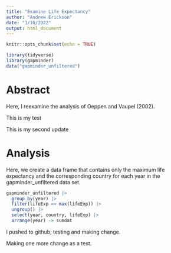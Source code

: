 ```yaml
---
title: "Examine Life Expectancy"
author: "Andrew Erickson"
date: "1/10/2022"
output: html_document
---
```


```r
knitr::opts_chunk$set(echo = TRUE)
```

```r
library(tidyverse)
library(gapminder)
data("gapminder_unfiltered")
```


# Abstract 

Here, I reexamine the analysis of Oeppen and Vaupel (2002). 

This is my test

This is my second update

# Analysis 

Here, we create a data frame that contains only the maximum life expectancy and the corresponding country for each year in the gapminder_unfiltered data set. 

```r
gapminder_unfiltered |>
  group_by(year) |>
  filter(lifeExp == max(lifeExp)) |>
  ungroup() |>
  select(year, country, lifeExp) |>
  arrange(year) -> sumdat
```

I pushed to github; testing and making change. 

Making one more change as a test. 